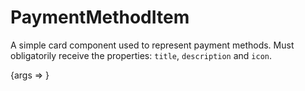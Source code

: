 
<Meta title="Molecules/PaymentMethodItem" component={PaymentMethodItem} />

# PaymentMethodItem

A simple card component used to represent payment methods. Must obligatorily receive the properties: `title`,
`description` and `icon`.

<style>{`
  .flex-container {
    margin: 0 auto;
    display: flex;
    justify-content: center;
    max-width: 270px;
  }
`}</style>

<Canvas>
    <Story
        name="Regular Payment Method Item"
        args={{
            title: "Cartão de Crédito",
            description: "Processamento instântaneo e seguro.",
            icon: "creditCard",
        }}
        argTypes={{ onClick: { action: "onClick" } }}
    >
        {args => <PaymentMethodItem {...args} />}
    </Story>
</Canvas>

<ArgsTable of={PaymentMethodItem} />
